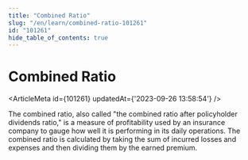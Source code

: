 ```yaml
---
title: "Combined Ratio"
slug: "/en/learn/combined-ratio-101261"
id: "101261"
hide_table_of_contents: true
---
```



# Combined Ratio

<ArticleMeta id={101261} updatedAt={'2023-09-26 13:58:54'} />
<div className='border-solid border-b border-t-0 my-4 border-[var(--ifm-color-gray-300)]' />

The combined ratio, also called "the combined ratio after policyholder dividends ratio," is a measure of profitability used by an insurance company to gauge how well it is performing in its daily operations. The combined ratio is calculated by taking the sum of incurred losses and expenses and then dividing them by the earned premium.

